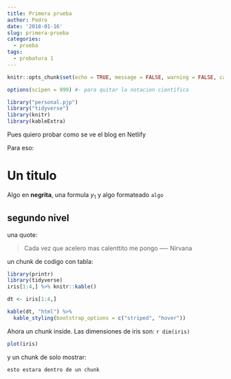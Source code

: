 ```yaml
---
title: Primera prueba
author: Pedro
date: '2018-01-16'
slug: primera-prueba
categories:
  - prueba
tags:
  - probatura 1
---
```



```r
knitr::opts_chunk$set(echo = TRUE, message = FALSE, warning = FALSE, cache = FALSE, cache.path = "./caches/", eval = TRUE )
```

```r
options(scipen = 999) #- para quitar la notacion científica
```
 

```r
library("personal.pjp")
library("tidyverse")
library(knitr)
library(kableExtra)
```



Pues quiero probar como se ve el blog en Netlify

Para eso:

# Un titulo

Algo en **negrita**, una formula $y_{1}$ y algo formateado `algo`

## segundo nivel

una quote:

> Cada vez que acelero mas calenttito me pongo ---- Nirvana

un chunk de codigo con tabla:

```r
library(printr)
library(tidyverse)
iris[1:4,] %>% knitr::kable()
```

```r

dt <- iris[1:4,]

kable(dt, "html") %>%
  kable_styling(bootstrap_options = c("striped", "hover"))
```





Ahora un chunk inside. Las dimensiones de iris son: `r dim(iris)`

```r
plot(iris)
```


y un chunk de solo mostrar:


```r
esto estara dentro de un chunk

```

